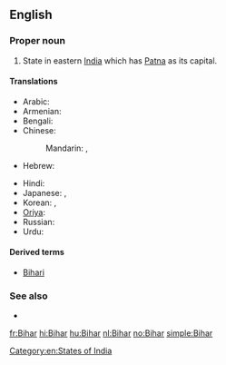{{also|bihar}}
==English==
{{wikipedia}}

===Proper noun===
{{en-proper noun}}

# State in eastern [[India]] which has [[Patna]] as its capital.

====Translations====
{{trans-top|a state in eastern India}}
* Arabic: {{t|ar|بيهار|m|tr=biihaar}}
* Armenian: {{t-|hy|Բիհար|tr=Bihar}}
* Bengali: {{t|bn|বিহার|tr=Bihar|sc=Beng}}
* Chinese:
*: Mandarin: {{t|cmn|比哈爾邦|sc=Hani}},  {{t|cmn|比哈尔邦|tr=Bǐhā'ěr-bāng|sc=Hani}}
* Hebrew: {{t|he|ביהר}}
{{trans-mid}}
* Hindi: {{t+|hi|बिहार|tr=bihār|xs=Hindi}}
* Japanese: {{t|ja|ビハール州|tr=Bihāru-shū}},  {{t|ja|ビハール|tr=Bihāru}}
* Korean: {{t|ko|비하르 주|tr=Bihareu ju|sc=Hang}},  {{t|ko|비하르|tr=Bihareu|sc=Hang}}
* [[Oriya]]: {{t|or|ବିହାର|sc=Orya}}
* Russian: {{t|ru|Бихар|m|tr=Bixár}}
* Urdu: {{t-|ur|بہار|tr=bihār|xs=Urdu}}
{{trans-bottom}}

====Derived terms====
* [[Bihari]]

===See also===
* {{list|en|states of India}}

[[Category:en:States of India]]

[[fr:Bihar]]
[[hi:Bihar]]
[[hu:Bihar]]
[[nl:Bihar]]
[[no:Bihar]]
[[simple:Bihar]]